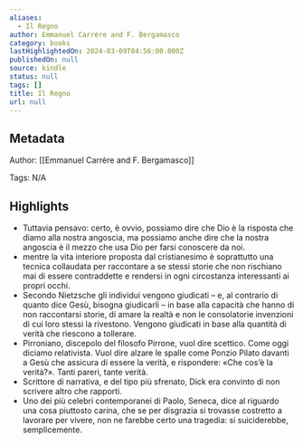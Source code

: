 ```yaml
---
aliases:
  - Il Regno
author: Emmanuel Carrère and F. Bergamasco
category: books
lastHighlightedOn: 2024-03-09T04:56:00.000Z
publishedOn: null
source: kindle
status: null
tags: []
title: Il Regno
url: null
---
```

## Metadata

Author: [[Emmanuel Carrère and F. Bergamasco]]

Tags: N/A

## Highlights

- Tuttavia pensavo: certo, è ovvio, possiamo dire che Dio è la risposta che diamo alla nostra angoscia, ma possiamo anche dire che la nostra angoscia è il mezzo che usa Dio per farsi conoscere da noi.
- mentre la vita interiore proposta dal cristianesimo è soprattutto una tecnica collaudata per raccontare a se stessi storie che non rischiano mai di essere contraddette e rendersi in ogni circostanza interessanti ai propri occhi.
- Secondo Nietzsche gli individui vengono giudicati – e, al contrario di quanto dice Gesù, bisogna giudicarli – in base alla capacità che hanno di non raccontarsi storie, di amare la realtà e non le consolatorie invenzioni di cui loro stessi la rivestono. Vengono giudicati in base alla quantità di verità che riescono a tollerare.
- Pirroniano, discepolo del filosofo Pirrone, vuol dire scettico. Come oggi diciamo relativista. Vuol dire alzare le spalle come Ponzio Pilato davanti a Gesù che assicura di essere la verità, e rispondere: «Che cos’è la verità?». Tanti pareri, tante verità.
- Scrittore di narrativa, e del tipo più sfrenato, Dick era convinto di non scrivere altro che rapporti.
- Uno dei più celebri contemporanei di Paolo, Seneca, dice al riguardo una cosa piuttosto carina, che se per disgrazia si trovasse costretto a lavorare per vivere, non ne farebbe certo una tragedia: si suiciderebbe, semplicemente.
